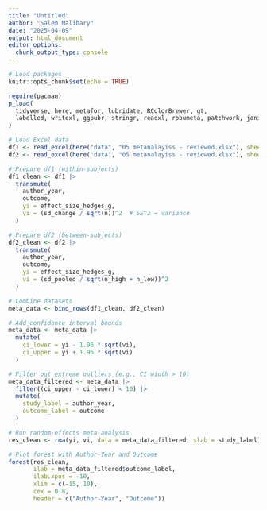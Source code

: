 ```yaml
---
title: "Untitled"
author: "Salem Malibary"
date: "2025-04-09"
output: html_document
editor_options: 
  chunk_output_type: console
---
```


```r
# Load packages
knitr::opts_chunk$set(echo = TRUE)

require(pacman)
p_load(
  tidyverse, here, metafor, lubridate, RColorBrewer, gt,
  labelled, writexl, ggpubr, stringr, readxl, robumeta, patchwork, janitor
)

# Load Excel data
df1 <- read_excel(here("data", "05 metanalayiss - reviewed.xlsx"), sheet = 1) |> janitor::clean_names()
df2 <- read_excel(here("data", "05 metanalayiss - reviewed.xlsx"), sheet = 2) |> janitor::clean_names()

# Prepare df1 (within-subjects)
df1_clean <- df1 |> 
  transmute(
    author_year,
    outcome,
    yi = effect_size_hedges_g,
    vi = (sd_change / sqrt(n))^2  # SE^2 = variance
  )

# Prepare df2 (between-subjects)
df2_clean <- df2 |> 
  transmute(
    author_year,
    outcome,
    yi = effect_size_hedges_g,
    vi = (sd_pooled / sqrt(n_high + n_low))^2
  )

# Combine datasets
meta_data <- bind_rows(df1_clean, df2_clean)

# Add confidence interval bounds
meta_data <- meta_data |> 
  mutate(
    ci_lower = yi - 1.96 * sqrt(vi),
    ci_upper = yi + 1.96 * sqrt(vi)
  )

# Filter out extreme outliers (e.g., CI width > 10)
meta_data_filtered <- meta_data |>
  filter((ci_upper - ci_lower) < 10) |>
  mutate(
    study_label = author_year,
    outcome_label = outcome
  )

# Run random-effects meta-analysis
res_clean <- rma(yi, vi, data = meta_data_filtered, slab = study_label)

# Plot forest with Author-Year and Outcome
forest(res_clean,
       ilab = meta_data_filtered$outcome_label,
       ilab.xpos = -10,
       xlim = c(-15, 10),
       cex = 0.8,
       header = c("Author-Year", "Outcome"))
```

